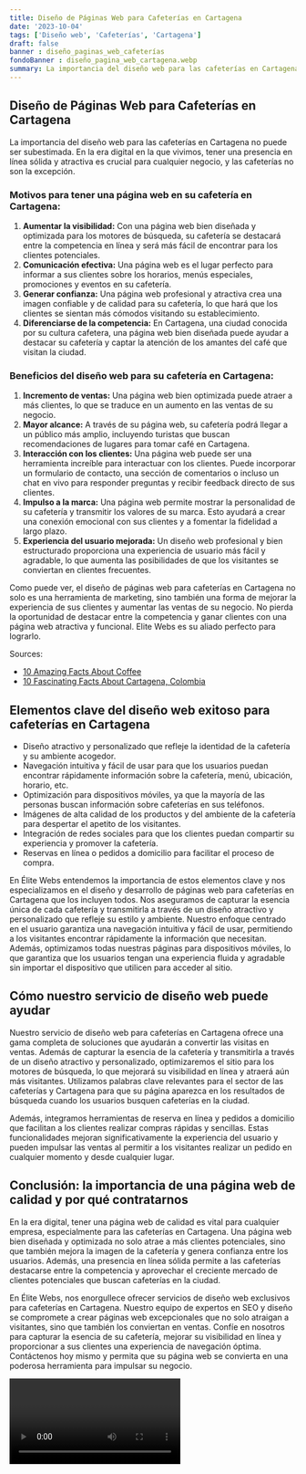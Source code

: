 ```yaml
---
title: Diseño de Páginas Web para Cafeterías en Cartagena
date: '2023-10-04'
tags: ['Diseño web', 'Cafeterías', 'Cartagena']
draft: false
banner : diseño_paginas_web_cafeterías
fondoBanner : diseño_pagina_web_cartagena.webp
summary: La importancia del diseño web para las cafeterías en Cartagena no puede ser subestimada. En la era digital en la que vivimos, tener una presencia en línea sólida y atractiva es crucial para cualquier negocio, y las cafeterías no son la excepción. 
---
```


## Diseño de Páginas Web para Cafeterías en Cartagena

La importancia del diseño web para las cafeterías en Cartagena no puede ser subestimada. En la era digital en la que vivimos, tener una presencia en línea sólida y atractiva es crucial para cualquier negocio, y las cafeterías no son la excepción. 

### Motivos para tener una página web en su cafetería en Cartagena:

1. **Aumentar la visibilidad:** Con una página web bien diseñada y optimizada para los motores de búsqueda, su cafetería se destacará entre la competencia en línea y será más fácil de encontrar para los clientes potenciales.
2. **Comunicación efectiva:** Una página web es el lugar perfecto para informar a sus clientes sobre los horarios, menús especiales, promociones y eventos en su cafetería.
3. **Generar confianza:** Una página web profesional y atractiva crea una imagen confiable y de calidad para su cafetería, lo que hará que los clientes se sientan más cómodos visitando su establecimiento.
4. **Diferenciarse de la competencia:** En Cartagena, una ciudad conocida por su cultura cafetera, una página web bien diseñada puede ayudar a destacar su cafetería y captar la atención de los amantes del café que visitan la ciudad.

### Beneficios del diseño web para su cafetería en Cartagena:

1. **Incremento de ventas:** Una página web bien optimizada puede atraer a más clientes, lo que se traduce en un aumento en las ventas de su negocio.
2. **Mayor alcance:** A través de su página web, su cafetería podrá llegar a un público más amplio, incluyendo turistas que buscan recomendaciones de lugares para tomar café en Cartagena.
3. **Interacción con los clientes:** Una página web puede ser una herramienta increíble para interactuar con los clientes. Puede incorporar un formulario de contacto, una sección de comentarios o incluso un chat en vivo para responder preguntas y recibir feedback directo de sus clientes.
4. **Impulso a la marca:** Una página web permite mostrar la personalidad de su cafetería y transmitir los valores de su marca. Esto ayudará a crear una conexión emocional con sus clientes y a fomentar la fidelidad a largo plazo.
5. **Experiencia del usuario mejorada:** Un diseño web profesional y bien estructurado proporciona una experiencia de usuario más fácil y agradable, lo que aumenta las posibilidades de que los visitantes se conviertan en clientes frecuentes.

Como puede ver, el diseño de páginas web para cafeterías en Cartagena no solo es una herramienta de marketing, sino también una forma de mejorar la experiencia de sus clientes y aumentar las ventas de su negocio. No pierda la oportunidad de destacar entre la competencia y ganar clientes con una página web atractiva y funcional. Elite Webs es su aliado perfecto para lograrlo.

Sources:
- [10 Amazing Facts About Coffee](https://www.ncausa.org/About-Coffee/10-Interesting-Facts)
- [10 Fascinating Facts About Cartagena, Colombia](https://theculturetrip.com/south-america/colombia/articles/10-fascinating-facts-about-cartagena-colombia/)

<GifSeo />

<Cta />

## Elementos clave del diseño web exitoso para cafeterías en Cartagena

- Diseño atractivo y personalizado que refleje la identidad de la cafetería y su ambiente acogedor.
- Navegación intuitiva y fácil de usar para que los usuarios puedan encontrar rápidamente información sobre la cafetería, menú, ubicación, horario, etc.
- Optimización para dispositivos móviles, ya que la mayoría de las personas buscan información sobre cafeterías en sus teléfonos.
- Imágenes de alta calidad de los productos y del ambiente de la cafetería para despertar el apetito de los visitantes.
- Integración de redes sociales para que los clientes puedan compartir su experiencia y promover la cafetería.
- Reservas en línea o pedidos a domicilio para facilitar el proceso de compra.

En Élite Webs entendemos la importancia de estos elementos clave y nos especializamos en el diseño y desarrollo de páginas web para cafeterías en Cartagena que los incluyen todos. Nos aseguramos de capturar la esencia única de cada cafetería y transmitirla a través de un diseño atractivo y personalizado que refleje su estilo y ambiente. Nuestro enfoque centrado en el usuario garantiza una navegación intuitiva y fácil de usar, permitiendo a los visitantes encontrar rápidamente la información que necesitan. Además, optimizamos todas nuestras páginas para dispositivos móviles, lo que garantiza que los usuarios tengan una experiencia fluida y agradable sin importar el dispositivo que utilicen para acceder al sitio.

## Cómo nuestro servicio de diseño web puede ayudar

Nuestro servicio de diseño web para cafeterías en Cartagena ofrece una gama completa de soluciones que ayudarán a convertir las visitas en ventas. Además de capturar la esencia de la cafetería y transmitirla a través de un diseño atractivo y personalizado, optimizaremos el sitio para los motores de búsqueda, lo que mejorará su visibilidad en línea y atraerá aún más visitantes. Utilizamos palabras clave relevantes para el sector de las cafeterías y Cartagena para que su página aparezca en los resultados de búsqueda cuando los usuarios busquen cafeterías en la ciudad.

Además, integramos herramientas de reserva en línea y pedidos a domicilio que facilitan a los clientes realizar compras rápidas y sencillas. Estas funcionalidades mejoran significativamente la experiencia del usuario y pueden impulsar las ventas al permitir a los visitantes realizar un pedido en cualquier momento y desde cualquier lugar.

## Conclusión: la importancia de una página web de calidad y por qué contratarnos

En la era digital, tener una página web de calidad es vital para cualquier empresa, especialmente para las cafeterías en Cartagena. Una página web bien diseñada y optimizada no solo atrae a más clientes potenciales, sino que también mejora la imagen de la cafetería y genera confianza entre los usuarios. Además, una presencia en línea sólida permite a las cafeterías destacarse entre la competencia y aprovechar el creciente mercado de clientes potenciales que buscan cafeterías en la ciudad.

En Élite Webs, nos enorgullece ofrecer servicios de diseño web exclusivos para cafeterías en Cartagena. Nuestro equipo de expertos en SEO y diseño se compromete a crear páginas web excepcionales que no solo atraigan a visitantes, sino que también los conviertan en ventas. Confíe en nosotros para capturar la esencia de su cafetería, mejorar su visibilidad en línea y proporcionar a sus clientes una experiencia de navegación óptima. Contáctenos hoy mismo y permita que su página web se convierta en una poderosa herramienta para impulsar su negocio.

<Video />

<CtaBot job='Cafeterías' city='Cartagena'/>

<Gmaps query='Cartagena+españa+maps' />